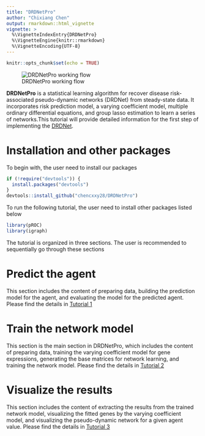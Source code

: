 ```yaml
---
title: "DRDNetPro"
author: "Chixiang Chen"
output: rmarkdown::html_vignette
vignette: >
  %\VignetteIndexEntry{DRDNetPro}
  %\VignetteEngine{knitr::rmarkdown}
  %\VignetteEncoding{UTF-8}
---
```


```r
knitr::opts_chunk$set(echo = TRUE)
```


![DRDNetPro working flow](https://github.com/chencxxy28/DRDNetPro/raw/main/docs/reference/figures/Bio_protocal_paper_06252022.png)


**DRDNetPro** is a statistical learning algorithm for recover disease risk-associated pseudo-dynamic networks (DRDNet) from steady-state data. It incorporates risk prediction model, a varying coefficient model, multiple ordinary differential equations, and group lasso estimation to learn a series of networks.This tutorial will provide detailed information for the first step of implementing the [DRDNet](https://academic.oup.com/bioinformatics/article-abstract/38/9/2481/6537533).  



# Installation and other packages
To begin with, the user need to install our packages
```r
if (!require("devtools")) {
  install.packages("devtools")
}
devtools::install_github("chencxxy28/DRDNetPro")
```

To run the following tutorial, the user need to install other packages listed below
```r
library(pROC)
library(igraph)
```

The tutorial is organized in three sections. The user is recommended to sequentially go through these sections

# Predict the agent
This section includes the content of preparing data, building the prediction model for the agent, and evaluating the model for the predicted agent. Please find the details in [Tutorial 1](https://chencxxy28.github.io/DRDNetPro/articles/web/Tutorial1.html)

# Train the network model  
This section is the main section in DRDNetPro, which includes the content of preparing data, training the varying coefficient model for gene expressions, generating the base matrices for network learning, and training the network model. Please find the details in [Tutorial 2](https://chencxxy28.github.io/DRDNetPro/articles/web/Tutorial2.html)

# Visualize the results 
This section includes the content of extracting the results from the trained network model, visualizing the fitted genes by the varying coefficient model, and visualizing the pseudo-dynamic network for a given agent value. Please find the details in [Tutorial 3](https://chencxxy28.github.io/DRDNetPro/articles/web/Tutorial3.html)

